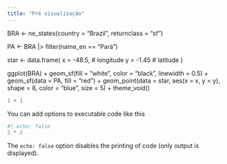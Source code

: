 ```yaml
---
title: "Pré visualização"
---
```


BRA <- ne_states(country = "Brazil", returnclass = "sf")

PA <- BRA |>
  filter(name_en == "Pará")

star <- data.frame(
  x = -48.5, # longitude
  y = -1.45  # latitude
)

ggplot(BRA) +
  geom_sf(fill = "white", color = "black", linewidth = 0.5) +
  geom_sf(data = PA, fill = "red") +
  geom_point(data = star, aes(x = x, y = y), shape = 8, color = "blue", size = 5) +
  theme_void()


```r
1 + 1
```

You can add options to executable code like this

```r
#| echo: false
2 * 2
```

The `echo: false` option disables the printing of code (only output is displayed).
